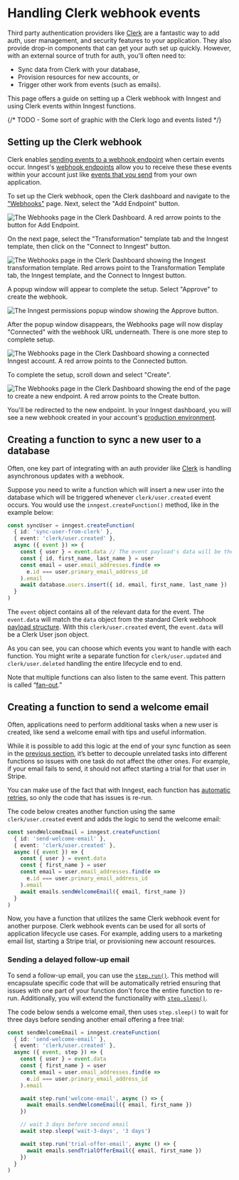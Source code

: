 
# Handling Clerk webhook events

Third party authentication providers like [Clerk](https://clerk.com/) are a fantastic way to add auth, user management, and security features to your application. They also provide drop-in components that can get your auth set up quickly. However, with an external source of truth for auth, you'll often need to:

* Sync data from Clerk with your database,
* Provision resources for new accounts, or
* Trigger other work from events (such as emails).

This page offers a guide on setting up a Clerk webhook with Inngest and using Clerk events within Inngest functions.

{/* TODO - Some sort of graphic with the Clerk logo and events listed */}

## Setting up the Clerk webhook

Clerk enables [sending events to a webhook endpoint](https://clerk.com/docs/integrations/webhooks) when certain events occur. Inngest's [webhook endpoints](/docs/platform/webhooks) allow you to receive these these events within your account just like [events that you send](/docs/events) from your own application.

To set up the Clerk webhook, open the Clerk dashboard and navigate to the ["Webhooks"](https://dashboard.clerk.com/last-active?path=webhooks) page. Next, select the "Add Endpoint" button.

![The Webhooks page in the Clerk Dashboard. A red arrow points to the button for Add Endpoint.](/assets/docs/guides/clerk-webhook-events/webhook-page.webp)

On the next page, select the "Transformation" template tab and the Inngest template, then click on the "Connect to Inngest" button.

![The Webhooks page in the Clerk Dashboard showing the Inngest transformation template. Red arrows point to the Transformation Template tab, the Inngest template, and the Connect to Inngest button.](/assets/docs/guides/clerk-webhook-events/webhook-transformation-template.webp)

A popup window will appear to complete the setup. Select "Approve" to create the webhook.

![The Inngest permissions popup window showing the Approve button.](/assets/docs/guides/clerk-webhook-events/inngest-permissions-dialog.webp)

After the popup window disappears, the Webhooks page will now display "Connected" with the webhook URL underneath. There is one more step to complete setup.

![The Webhooks page in the Clerk Dashboard showing a connected Inngest account. A red arrow points to the Connected button.](/assets/docs/guides/clerk-webhook-events/webhook-endpoint-connected.webp)

To complete the setup, scroll down and select "Create".

![The Webhooks page in the Clerk Dashboard showing the end of the page to create a new endpoint. A red arrow points to the Create button.](/assets/docs/guides/clerk-webhook-events/webhook-create.webp)

You'll be redirected to the new endpoint. In your Inngest dashboard, you will see a new webhook created in your account's [production environment](https://app.inngest.com/env/production/manage/webhooks).

## Creating a function to sync a new user to a database

Often, one key part of integrating with an auth provider like [Clerk](https://clerk.com/) is handling asynchronous updates with a webhook.

Suppose you need to write a function which will insert a new user into the database which will be triggered whenever `clerk/user.created` event occurs. You would use the `inngest.createFunction()` method, like in the example below:

```ts
const syncUser = inngest.createFunction(
  { id: 'sync-user-from-clerk' },
  { event: 'clerk/user.created' },
  async ({ event }) => {
    const { user } = event.data // The event payload's data will be the Clerk User json object
    const { id, first_name, last_name } = user
    const email = user.email_addresses.find(e =>
      e.id === user.primary_email_address_id
    ).email
    await database.users.insert({ id, email, first_name, last_name })
  }
)
```

The `event` object contains all of the relevant data for the event. The `event.data` will match the `data` object from the standard Clerk webhook [payload structure](https://clerk.com/docs/integrations/webhooks#payload-structure). With this `clerk/user.created` event, the `event.data` will be a Clerk User json object.

As you can see, you can choose which events you want to handle with each function. You might write a separate function for `clerk/user.updated` and `clerk/user.deleted` handling the entire lifecycle end to end.

Note that multiple functions can also listen to the same event. This pattern is called “[fan-out](/docs/guides/fan-out-jobs).”

## Creating a function to send a welcome email

Often, applications need to perform additional tasks when a new user is created, like send a welcome email with tips and useful information.

While it is possible to add this logic at the end of your sync function as seen in the [previous section](/docs/guides/clerk-webhook-events#creating-a-function-to-sync-a-new-user-to-a-database), it’s better to decouple unrelated tasks into different functions so issues with one task do not affect the other ones. For example, if your email fails to send, it should not affect starting a trial for that user in Stripe.

You can make use of the fact that with Inngest, each function has [automatic retries](/docs/functions/retries), so only the code that has issues is re-run.

The code below creates another function using the same `clerk/user.created` event and adds the logic to send the welcome email:


```ts
const sendWelcomeEmail = inngest.createFunction(
  { id: 'send-welcome-email' },
  { event: 'clerk/user.created' },
  async ({ event }) => {
    const { user } = event.data
    const { first_name } = user
    const email = user.email_addresses.find(e =>
      e.id === user.primary_email_address_id
    ).email
    await emails.sendWelcomeEmail({ email, first_name })
  }
)
```

Now, you have a function that utilizes the same Clerk webhook event for another purpose. Clerk webhook events can be used for all sorts of application lifecycle use cases. For example, adding users to a marketing email list, starting a Stripe trial, or provisioning new account resources.

### Sending a delayed follow-up email

To send a follow-up email, you can use the [`step.run()`](/docs/reference/functions/step-run). This method will encapsulate specific code that will be automatically retried ensuring that issues with one part of your function don't force the entire function to re-run. Additionally, you will extend the functionality with [`step.sleep()`](/docs/reference/functions/step-sleep).

The code below sends a welcome email, then uses `step.sleep()` to wait for three days before sending another email offering a free trial:

```ts
const sendWelcomeEmail = inngest.createFunction(
  { id: 'send-welcome-email' },
  { event: 'clerk/user.created' },
  async ({ event, step }) => {
    const { user } = event.data
    const { first_name } = user
    const email = user.email_addresses.find(e =>
      e.id === user.primary_email_address_id
    ).email

    await step.run('welcome-email', async () => {
      await emails.sendWelcomeEmail({ email, first_name })
    })

    // wait 3 days before second email
    await step.sleep('wait-3-days', '3 days')

    await step.run('trial-offer-email', async () => {
      await emails.sendTrialOfferEmail({ email, first_name })
    })
  }
)
```
